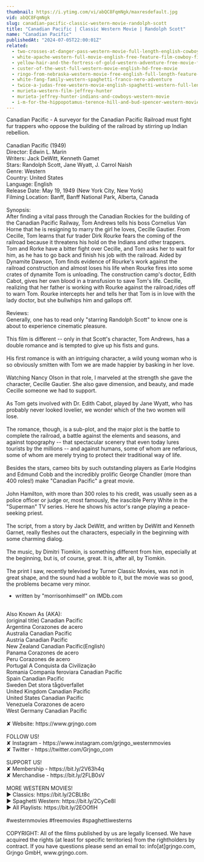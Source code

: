 ```yaml
---
thumbnail: https://i.ytimg.com/vi/abQC8FqmNgk/maxresdefault.jpg
vid: abQC8FqmNgk
slug: canadian-pacific-classic-western-movie-randolph-scott
title: "Canadian Pacific | Classic Western Movie | Randolph Scott"
name: "Canadian Pacific"
publishedAt: "2024-07-05T22:00:01Z"
related:
  - two-crosses-at-danger-pass-western-movie-full-length-english-cowboy-film
  - white-apache-western-full-movie-english-free-feature-film-cowboy-film
  - yellow-hair-and-the-fortress-of-gold-western-adventure-free-movie-full-length-film
  - custer-of-the-west-full-western-movie-english-hd-free-movie
  - ringo-from-nebraska-western-movie-free-english-full-length-feature-film-spaghetti-western
  - white-fang-family-western-spaghetti-franco-nero-adventure
  - twice-a-judas-free-western-movie-english-spaghetti-western-full-length
  - murieta-western-film-jeffrey-hunter
  - murieta-jeffrey-hunter-indians-and-cowboys-western-movie
  - i-m-for-the-hippopotamus-terence-hill-and-bud-spencer-western-movie
---
```


Canadian Pacific - A surveyor for the Canadian Pacific Railroad must fight fur trappers who oppose the building of the railroad by stirring up Indian rebellion.<br />
<br />
Canadian Pacific (1949)<br />
Director: Edwin L. Marin<br />
Writers: Jack DeWitt, Kenneth Gamet<br />
Stars: Randolph Scott, Jane Wyatt, J. Carrol Naish<br />
Genre: Western<br />
Country: United States<br />
Language: English<br />
Release Date: May 19, 1949 (New York City, New York)<br />
Filming Location: Banff, Banff National Park, Alberta, Canada<br />
<br />
Synopsis:<br />
After finding a vital pass through the Canadian Rockies for the building of the Canadian Pacific Railway, Tom Andrews tells his boss Cornelius Van Horne that he is resigning to marry the girl he loves, Cecille Gautier. From Cecille, Tom learns that fur trader Dirk Rourke fears the coming of the railroad because it threatens his hold on the Indians and other trappers. Tom and Rorke have a bitter fight over Cecille, and Tom asks her to wait for him, as he has to go back and finish his job with the railroad. Aided by Dynamite Dawson, Tom finds evidence of Rourke's work against the railroad construction and almost loses his life when Rourke fires into some crates of dynamite Tom is unloading. The construction camp's doctor, Edith Cabot, gives her own blood in a transfusion to save Tom's life. Cecille, realizing that her father is working with Rourke against the railroad,rides off to warn Tom. Rourke intercepts her and tells her that Tom is in love with the lady doctor, but she bullwhips him and gallops off.<br />
<br />
Reviews:<br />
Generally, one has to read only "starring Randolph Scott" to know one is about to experience cinematic pleasure.<br />
<br />
This film is different -- only in that Scott's character, Tom Andrews, has a double romance and is tempted to give up his fists and guns.<br />
<br />
His first romance is with an intriguing character, a wild young woman who is so obviously smitten with Tom we are made happier by basking in her love.<br />
<br />
Watching Nancy Olson in that role, I marveled at the strength she gave the character, Cecille Gautier. She also gave dimension, and beauty, and made Cecille someone we had to support.<br />
<br />
As Tom gets involved with Dr. Edith Cabot, played by Jane Wyatt, who has probably never looked lovelier, we wonder which of the two women will lose.<br />
<br />
The romance, though, is a sub-plot, and the major plot is the battle to complete the railroad, a battle against the elements and seasons, and against topography -- that spectacular scenery that even today lures tourists by the millions -- and against humans, some of whom are nefarious, some of whom are merely trying to protect their traditional way of life.<br />
<br />
Besides the stars, cameo bits by such outstanding players as Earle Hodgins and Edmund Cobb and the incredibly prolific George Chandler (more than 400 roles!) make "Canadian Pacific" a great movie.<br />
<br />
John Hamilton, with more than 300 roles to his credit, was usually seen as a police officer or judge or, most famously, the irascible Perry White in the "Superman" TV series. Here he shows his actor's range playing a peace-seeking priest.<br />
<br />
The script, from a story by Jack DeWitt, and written by DeWitt and Kenneth Garnet, really fleshes out the characters, especially in the beginning with some charming dialog.<br />
<br />
The music, by Dimitri Tiomkin, is something different from him, especially at the beginning, but is, of course, great. It is, after all, by Tiomkin.<br />
<br />
The print I saw, recently televised by Turner Classic Movies, was not in great shape, and the sound had a wobble to it, but the movie was so good, the problems became very minor.<br />
- written by "morrisonhimself" on IMDb.com<br />
<br />
Also Known As (AKA):<br />
(original title) Canadian Pacific<br />
Argentina Corazones de acero<br />
Australia Canadian Pacific<br />
Austria Canadian Pacific<br />
New Zealand Canadian Pacific(English)<br />
Panama Corazones de acero<br />
Peru Corazones de acero<br />
Portugal A Conquista da Civilização<br />
Romania Compania feroviara Canadian Pacific<br />
Spain Canadian Pacific<br />
Sweden Det stora tågöverfallet<br />
United Kingdom Canadian Pacific<br />
United States Canadian Pacific<br />
Venezuela Corazones de acero<br />
West Germany Canadian Pacific<br />
<br />
✘ Website: https://www.grjngo.com<br />
<br />
FOLLOW US!<br />
✘ Instagram - https://www.instagram.com/grjngo_westernmovies<br />
✘ Twitter - https://twitter.com/Grjngo_com<br />
<br />
SUPPORT US!<br />
✘ Membership - https://bit.ly/2V63h4q<br />
✘ Merchandise - https://bit.ly/2FLB0sV<br />
<br />
MORE WESTERN MOVIES! <br />
► Classics: https://bit.ly/2CBLt8c <br />
► Spaghetti Western: https://bit.ly/2CyCe8I <br />
► All Playlists: https://bit.ly/2EOOfIH <br />
<br />
#westernmovies #freemovies #spaghettiwesterns<br />
<br />
COPYRIGHT: All of the films published by us are legally licensed. We have acquired the rights (at least for specific territories) from the rightholders by contract. If you have questions please send an email to: info[at]grjngo.com, Grjngo GmbH, www.grjngo.com.
